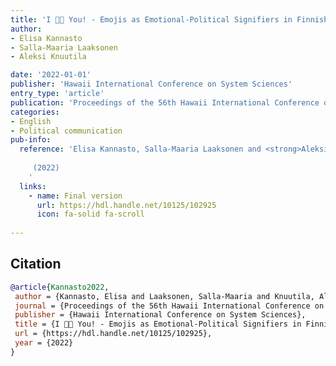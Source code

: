 ```yaml
---
title: 'I 🌹🍀 You! - Emojis as Emotional-Political Signifiers in Finnish Election Campaign Discussion Online'
author: 
- Elisa Kannasto
- Salla-Maaria Laaksonen
- Aleksi Knuutila

date: '2022-01-01'
publisher: 'Hawaii International Conference on System Sciences'
entry_type: 'article'
publication: 'Proceedings of the 56th Hawaii International Conference on System Sciences'
categories:
- English
- Political communication
pub-info:
  reference: 'Elisa Kannasto, Salla-Maaria Laaksonen and <strong>Aleksi Knuutila</strong>, “I 🌹🍀 You! - Emojis as Emotional-Political Signifiers in Finnish Election Campaign Discussion Online,” <em>Proceedings of the 56th Hawaii International Conference on System Sciences</em>
    
     (2022)
    '
  links:
    - name: Final version
      url: https://hdl.handle.net/10125/102925
      icon: fa-solid fa-scroll
    
---
```




## Citation



```bibtex
@article{Kannasto2022,
 author = {Kannasto, Elisa and Laaksonen, Salla-Maaria and Knuutila, Aleksi},
 journal = {Proceedings of the 56th Hawaii International Conference on System Sciences},
 publisher = {Hawaii International Conference on System Sciences},
 title = {I 🌹🍀 You! - Emojis as Emotional-Political Signifiers in Finnish Election Campaign Discussion Online},
 url = {https://hdl.handle.net/10125/102925},
 year = {2022}
}

```